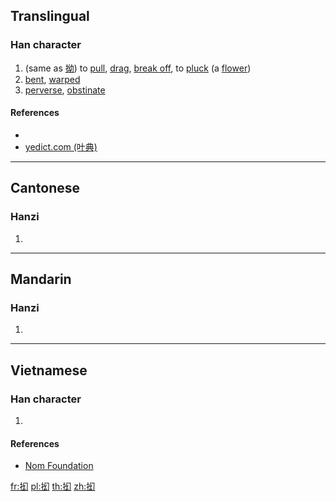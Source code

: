 ==Translingual==

===Han character===
{{Han char|rn=64|rad=手|as=04|sn=7|four=|canj=QVIS,XQVIS|ids=⿰扌幻}}

# (same as [[拗]]) to [[pull]], [[drag]], [[break off]], to [[pluck]] (a [[flower]])
# [[bent]], [[warped]]
# [[perverse]], [[obstinate]]

====References====
* {{Han ref|kx=0422.121|dkj=11902|dj=0770.090|hdz=31846.060|uh=629D|ud=25245}}
* [http://yedict.com/htm/62/629D.htm yedict.com (叶典)]

----

==Cantonese==

===Hanzi===
{{yue-hanzi|jyut=[[aau2]], [[aau3]]|y=aau2, aau3}}

# {{defn|lang=yue|sort=手04}}

----

==Mandarin==

===Hanzi===
{{cmn-hanzi|pin=[[ǎo]] ([[ao3]])|wg=ao<sup>3</sup>}}

# {{defn|lang=cmn|sort=手04}}

----

==Vietnamese==

===Han character===
{{vi-readings|rs=手04|hanviet=[[ảo]], [[ẩu]], [[nữu]]}}

# {{defn|lang=vi|sort=手04}}

====References====
* [http://nomfoundation.org/common/nom_details.php?codepoint=629d Nom Foundation]

[[fr:抝]]
[[pl:抝]]
[[th:抝]]
[[zh:抝]]